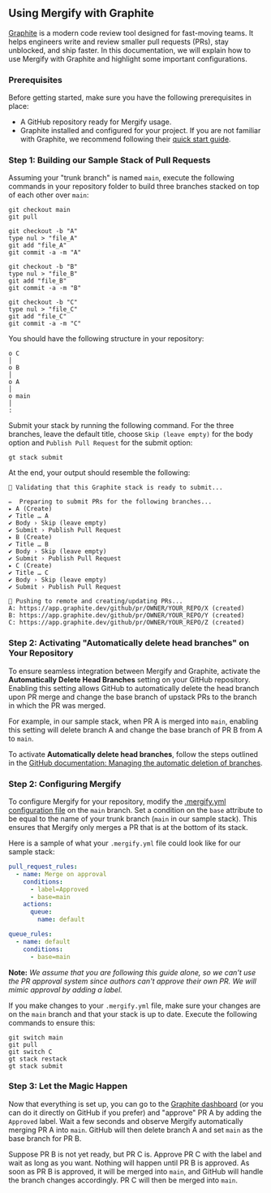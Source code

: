 ## Using Mergify with Graphite

[Graphite](https://graphite.dev) is a modern code review tool designed for fast-moving teams. It helps engineers write and review smaller pull requests (PRs), stay unblocked, and ship faster. In this documentation, we will explain how to use Mergify with Graphite and highlight some important configurations.

### Prerequisites

Before getting started, make sure you have the following prerequisites in place:

- A GitHub repository ready for Mergify usage.
- Graphite installed and configured for your project. If you are not familiar with Graphite, we recommend following their [quick start guide](https://graphite.dev/docs/graphite-quick-start).

### Step 1: Building our Sample Stack of Pull Requests

Assuming your "trunk branch" is named `main`, execute the following commands in your repository folder to build three branches stacked on top of each other over `main`:

```shell
git checkout main
git pull

git checkout -b "A"
type nul > "file_A"
git add "file_A"
git commit -a -m "A"

git checkout -b "B"
type nul > "file_B"
git add "file_B"
git commit -a -m "B"

git checkout -b "C"
type nul > "file_C"
git add "file_C"
git commit -a -m "C"
```

You should have the following structure in your repository:

```
o C
│
o B
│
o A
│
o main
│
:
```

Submit your stack by running the following command. For the three branches, leave the default title, choose `Skip (leave empty)` for the body option and `Publish Pull Request` for the submit option:

```shell
gt stack submit
```

At the end, your output should resemble the following:

```shell
🥞 Validating that this Graphite stack is ready to submit...

✏️  Preparing to submit PRs for the following branches...
▸ A (Create)
✔ Title … A
✔ Body › Skip (leave empty)
✔ Submit › Publish Pull Request
▸ B (Create)
✔ Title … B
✔ Body › Skip (leave empty)
✔ Submit › Publish Pull Request
▸ C (Create)
✔ Title … C
✔ Body › Skip (leave empty)
✔ Submit › Publish Pull Request

📨 Pushing to remote and creating/updating PRs...
A: https://app.graphite.dev/github/pr/OWNER/YOUR_REPO/X (created)
B: https://app.graphite.dev/github/pr/OWNER/YOUR_REPO/Y (created)
C: https://app.graphite.dev/github/pr/OWNER/YOUR_REPO/Z (created)
```

### Step 2: Activating "Automatically delete head branches" on Your Repository

To ensure seamless integration between Mergify and Graphite, activate the **Automatically Delete Head Branches** setting on your GitHub repository. Enabling this setting allows GitHub to automatically delete the head branch upon PR merge and change the base branch of upstack PRs to the branch in which the PR was merged.

For example, in our sample stack, when PR A is merged into `main`, enabling this setting will delete branch A and change the base branch of PR B from A to `main`.

To activate **Automatically delete head branches**, follow the steps outlined in the [GitHub documentation: Managing the automatic deletion of branches](https://docs.github.com/en/repositories/configuring-branches-and-merges-in-your-repository/configuring-pull-request-merges/managing-the-automatic-deletion-of-branches).

### Step 2: Configuring Mergify

To configure Mergify for your repository, modify the [.mergify.yml configuration file](/configuration/file-format) on the `main` branch. Set a condition on the `base` attribute to be equal to the name of your trunk branch (`main` in our sample stack). This ensures that Mergify only merges a PR that is at the bottom of its stack.

Here is a sample of what your `.mergify.yml` file could look like for our sample stack:

```yaml
pull_request_rules:
  - name: Merge on approval
    conditions:
      - label=Approved
      - base=main
    actions:
      queue:
        name: default

queue_rules:
  - name: default
    conditions:
      - base=main
```

**Note:** *We assume that you are following this guide alone, so we can't use the PR approval system since authors can't approve their own PR. We will mimic approval by adding a label.*

If you make changes to your `.mergify.yml` file, make sure your changes are on the `main` branch and that your stack is up to date. Execute the following commands to ensure this:

```shell
git switch main
git pull
git switch C
gt stack restack
gt stack submit
```

### Step 3: Let the Magic Happen

Now that everything is set up, you can go to the [Graphite dashboard](https://app.graphite.dev/) (or you can do it directly on GitHub if you prefer) and "approve" PR A by adding the `Approved` label. Wait a few seconds and observe Mergify automatically merging PR A into `main`. GitHub will then delete branch A and set `main` as the base branch for PR B.

Suppose PR B is not yet ready, but PR C is. Approve PR C with the label and wait as long as you want. Nothing will happen until PR B is approved. As soon as PR B is approved, it will be merged into `main`, and GitHub will handle the branch changes accordingly. PR C will then be merged into `main`.
